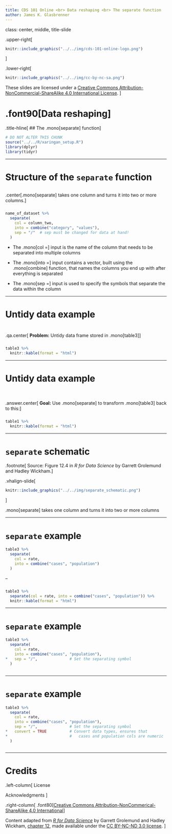 ```yaml
---
title: CDS 101 Online <br> Data reshaping <br> The separate function
author: James K. Glasbrenner
---
```


class: center, middle, title-slide

.upper-right[
```r
knitr::include_graphics("../../img/cds-101-online-logo.png")
```
]

.lower-right[
```r
knitr::include_graphics("../../img/cc-by-nc-sa.png")
```

These slides are licensed under a [Creative Commons Attribution-NonCommercial-ShareAlike 4.0 International License](http://creativecommons.org/licenses/by-nc-sa/4.0/).
]

# .font90[Data reshaping]
.title-hline[
## The .mono[separate] function
]

```r
# DO NOT ALTER THIS CHUNK
source("../../R/xaringan_setup.R")
library(dplyr)
library(tidyr)
```

---

# Structure of the `separate` function

<div style="margin-bottom: 6%;"></div>

.center[.mono[separate] takes one column and turns it into two or more columns.]

<div style="margin-bottom: 5%;"></div>

```r
name_of_dataset %>%
  separate(
    col = column_two,
    into = combine("category", "values"),
    sep = "/"  # sep must be changed for data at hand!
  )
```

* The .mono[col =] input is the name of the column that needs to be separated into multiple columns

* The .mono[into =] input contains a vector, built using the .mono[combine] function, that names the columns you end up with after everything is separated

* The .mono[sep =] input is used to specify the symbols that separate the data within the column

---

# Untidy data example

<div style="margin-bottom: 8%;"></div>

.qa.center[
**Problem:** Untidy data frame stored in .mono[table3]
]

<div style="margin-bottom: 5%;"></div>

```r
table3 %>%
  knitr::kable(format = "html")
```

---

# Untidy data example

<div style="margin-bottom: 10%;"></div>

.answer.center[
**Goal:** Use .mono[separate] to transform .mono[table3] back to this:
]

<div style="margin-bottom: 5%;"></div>

```r
table1 %>%
  knitr::kable(format = "html")
```

---

# `separate` schematic

.footnote[
Source: Figure 12.4 in *R for Data Science* by Garrett Grolemund and Hadley Wickham.
]

.vhalign-slide[
```r
knitr::include_graphics("../../img/separate_schematic.png")
```
]

.mono[separate] takes one column and turns it into two or more columns

---

# `separate` example

```r
table3 %>%
  separate(
    col = rate,
    into = combine("cases", "population")
  )
```

--

<div style="margin-bottom: 5%;"></div>

```r
table3 %>%
  separate(col = rate, into = combine("cases", "population")) %>%
  knitr::kable(format = "html")
```

---

# `separate` example

```r
table3 %>%
  separate(
    col = rate,
    into = combine("cases", "population"),
*   sep = "/",              # Set the separating symbol
  )
```

<div style="margin-bottom: 3%;"></div>

```r
```

---

# `separate` example

```r
table3 %>%
  separate(
    col = rate,
    into = combine("cases", "population"),
    sep = "/",              # Set the separating symbol
*   convert = TRUE          # Convert data types, ensures that  
*                           #   cases and population cols are numeric
  )
```

<div style="margin-bottom: 2%;"></div>

```r
```

---

# Credits

.left-column[
License

Acknowledgments
]

.right-column[
.font80[[Creative Commons Attribution-NonCommerical-ShareAlike 4.0 International](https://creativecommons.org/licenses/by-nc-sa/4.0/)]

Content adapted from [*R for Data Science*](http://r4ds.had.co.nz) by Garrett Grolemund and Hadley Wickham, [chapter 12](http://r4ds.had.co.nz/tidy-data.html), made available under the [CC BY-NC-ND 3.0 license](http://creativecommons.org/licenses/by-nc-nd/3.0/us/).
]
